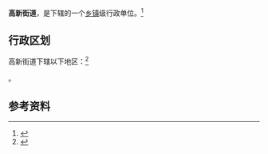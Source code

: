 {{中国乡级行政区|37/16/26/003/000}}

'''高新街道'''，是{{PRC admin/fullname|37/16/26/003/000|3}}下辖的一个[[乡镇|乡镇]]级行政单位。<ref>{{PRC admin/ref sgc|{{PRC admin/parent|37/16/26/003/000}}}}</ref>

== 行政区划 ==

高新街道下辖以下地区：<ref>{{PRC admin/ref sgc|37/16/26/003/000}}</ref>

{{PRC admin/children|37/16/26/003/000}}。

== 参考资料 ==

{{reflist}}

{{行政区划小作品}}
{{PRC admin/navcat|37/16/26/003/000}}